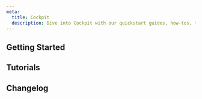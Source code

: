 ```yaml
---
meta:
  title: Cockpit
  description: Dive into Cockpit with our quickstart guides, how-tos, tutorials, and more.
---
```


<ProductHeader
   productName="Cockpit"
   productLogo="cockpit"
   description="Cockpit is designed for application and infrastructure monitoring by providing you with insights and context. Visualize your metrics, logs, and traces in your Grafana dashboard."
   url="/observability/cockpit/quickstart/"
   label="Cockpit Quickstart"
/>

## Getting Started


<Grid>
    <SummaryCard
        title="Quickstart"
        icon="rocket"
        description="Learn how to activate a Cockpit, retrieve Grafana credentials, and create a token in a few steps."
        label="View Quickstart"
        url="/observability/cockpit/quickstart/"
    />
    <SummaryCard
        title="Concepts"
        icon="info"
        description="Core concepts that give you a better understanding of Cockpit."
        label="View Concepts"
        url="/observability/cockpit/concepts/"
    />
    <SummaryCard
        title="How-Tos"
        icon="help-circle-outline"
        description="Learn how to use Cockpit and manage your data via the Scaleway console."
        label="View How-Tos"
        url="/observability/cockpit/how-to/"
    />
    <SummaryCard
        title="Additional Content"
        icon="book-open-outline"
        description="Check out in-depth information about Cockpit."
        label="View Additional Content"
        url="/observability/cockpit/reference-content/"
    />
</Grid>


## Tutorials

<Grid>
    <DefaultCard
        title="Using your own Grafana with Cockpit"
        url="/tutorials/using-own-grafana/"
        label="Read more"
    />
    <DefaultCard
        title="Deploying models with NVIDIA Triton Inference Server on Scaleway Object Storage"
        url="/tutorials/nvidia-triton/"
        label="Read more"
    />
    <DefaultCard
        title="Send Kapsule logs and metrics to the Observability Cockpit with Fluent Bit"
        url="/tutorials/k8s-fluentbit-observability/"
        label="Read more"
    />
</Grid>


<ClickableBanner
    productLogo="cli"
    title="Cockpit API"
    description="Manage Cockpit using the Scaleway API."
    url="https://www.scaleway.com/en/developers/api/cockpit/"
    label="Go to Cockpit API"
/>

## Changelog

<ChangelogList
    productName="cockpit"
    numberOfChanges={3}
/>
